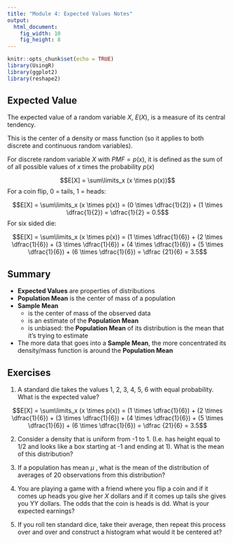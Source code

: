 ```yaml
---
title: "Module 4: Expected Values Notes"
output: 
  html_document:
    fig_width: 10
    fig_height: 8
---
```


```r
knitr::opts_chunk$set(echo = TRUE)
library(UsingR)
library(ggplot2)
library(reshape2)
```

## Expected Value

The expected value of a random variable $X$, $E(X)$, is a measure of its central tendency.

This is the center of a density or mass function (so it applies to both discrete and continuous random variables).

For discrete random variable $X$ with $PMF = p(x)$, it is defined as the sum of of all possible values of $x$ times the probability $p(x)$

$$E[X] = \sum\limits_x (x \times p(x))$$
For a coin flip, 0 = tails, 1 = heads:

$$E[X] = \sum\limits_x (x \times p(x)) = (0 \times \dfrac{1}{2}) + (1 \times \dfrac{1}{2}) = \dfrac{1}{2} = 0.5$$
For six sided die:

$$E[X] = \sum\limits_x (x \times p(x)) = (1 \times \dfrac{1}{6}) + (2 \times \dfrac{1}{6}) + (3 \times \dfrac{1}{6}) + 
                                         (4 \times \dfrac{1}{6}) + (5 \times \dfrac{1}{6}) + (6 \times \dfrac{1}{6}) = \dfrac {21}{6} = 3.5$$


## Summary

 * **Expected Values** are properties of distributions    
 * **Population Mean** is the center of mass of a population  
 * **Sample Mean**   
    * is the center of mass of the observed data  
    * is an estimate of the **Population Mean**  
    * is unbiased: the **Population Mean** of its distribution is the mean that it’s trying to estimate  
 * The more data that goes into a **Sample Mean**, the more concentrated its density/mass function is around the **Population Mean**
 
 
## Exercises
 
1. A standard die takes the values 1, 2, 3, 4, 5, 6 with equal probability. What is the expected value?

$$E[X] = \sum\limits_x (x \times p(x)) = (1 \times \dfrac{1}{6}) + (2 \times \dfrac{1}{6}) + (3 \times \dfrac{1}{6}) + 
                                         (4 \times \dfrac{1}{6}) + (5 \times \dfrac{1}{6}) + (6 \times \dfrac{1}{6}) = \dfrac {21}{6} = 3.5$$

2. Consider a density that is uniform from -1 to 1. (I.e. has height equal to 1/2 and looks like a box starting at -1 and ending at 1). What is the mean of this distribution?



3. If a population has mean $μ$ , what is the mean of the distribution of averages of 20 observations from this distribution?


4. You are playing a game with a friend where you flip a coin and if it comes up heads you give her $X$ dollars and if it comes up tails she gives you YY dollars. The odds that the coin is heads is dd. What is your expected earnings? 


5. If you roll ten standard dice, take their average, then repeat this process over and over and construct a histogram what would it be centered at? 

